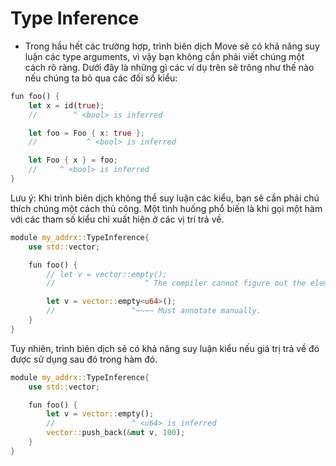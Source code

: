 # Type Inference
- Trong hầu hết các trường hợp, trình biên dịch Move sẽ có khả năng suy luận các type arguments, vì vậy bạn không cần phải viết chúng một cách rõ ràng. Dưới đây là những gì các ví dụ trên sẽ trông như thế nào nếu chúng ta bỏ qua các đối số kiểu:
```rust
fun foo() {
    let x = id(true);
    //        ^ <bool> is inferred

    let foo = Foo { x: true };
    //           ^ <bool> is inferred

    let Foo { x } = foo;
    //     ^ <bool> is inferred
}
```

Lưu ý: Khi trình biên dịch không thể suy luận các kiểu, bạn sẽ cần phải chú thích chúng một cách thủ công. Một tình huống phổ biến là khi gọi một hàm với các tham số kiểu chỉ xuất hiện ở các vị trí trả về.
```rust
module my_addrx::TypeInference{
    use std::vector;

    fun foo() {
        // let v = vector::empty();
        //                    ^ The compiler cannot figure out the element type.

        let v = vector::empty<u64>();
        //                 ^~~~~ Must annotate manually.
    }
}
```

Tuy nhiên, trình biên dịch sẽ có khả năng suy luận kiểu nếu giá trị trả về đó được sử dụng sau đó trong hàm đó.
```rust
module my_addrx::TypeInference{
    use std::vector;

    fun foo() {
        let v = vector::empty();
        //                 ^ <u64> is inferred
        vector::push_back(&mut v, 100);
    }
}
```

